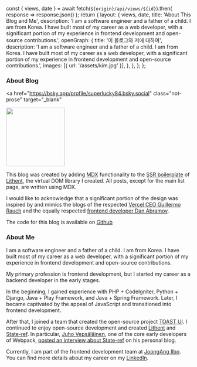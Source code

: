   const { views, date } = await fetch(`${origin}/api/views/${id}`).then(
    response => response.json()
  );
  return {
    layout: {
      views,
      date,
      title: 'About This Blog and Me',
      description:
        'I am a software engineer and a father of a child. I am from Korea. I have built most of my career as a web developer, with a significant portion of my experience in frontend development and open-source contributions.',
      openGraph: {
        title: '이 블로그와 저에 대하여',
        description:
          'I am a software engineer and a father of a child. I am from Korea. I have built most of my career as a web developer, with a significant portion of my experience in frontend development and open-source contributions.',
        images: [{ url: '/assets/kim.jpg' }],
      },
    },
  };
};

### About Blog

<a
  href="https://bsky.app/profile/superlucky84.bsky.social"
  class="not-prose"
  target="_blank"
>
  <img
    alt="Guillermo Rauch"
    width="160"
    height="160"
    decoding="async"
    data-nimg="1"
    class="rounded-full bg-gray-100 block mt-0 mb-5 mx-auto sm:float-right sm:ml-5 sm:mb-5 grayscale hover:grayscale-0"
    src="/assets/kim.jpg"
    style="color: transparent;"
  />
</a>

This blog was created by adding [MDX](https://mdxjs.com/) functionality to the [SSR boilerplate](https://github.com/superlucky84/lithent/tree/master/createLithent/express#welcome-to-lithent-ssr-boilerplate) of [Lithent](https://github.com/superlucky84/lithent), the virtual DOM library I created. All posts, except for the main list page, are written using MDX.

I would like to acknowledge that a significant portion of the design was inspired by and mimics the blogs of the respected [Vercel CEO Guillermo Rauch](https://rauchg.com/) and the equally respected [frontend developer Dan Abramov](https://overreacted.io/).

The code for this blog is available on [Github](https://github.com/superlucky84/blog)

### About Me

I am a software engineer and a father of a child. I am from Korea. I have built most of my career as a web developer, with a significant portion of my experience in frontend development and open-source contributions.

My primary profession is frontend development, but I started my career as a backend developer in the early stages.

In the beginning, I gained experience with PHP + CodeIgniter, Python + Django, Java + Play Framework, and Java + Spring Framework. Later, I became captivated by the appeal of JavaScript and transitioned into frontend development.

After that, I joined a team that created the open-source project [TOAST UI](https://ui.toast.com/). I continued to enjoy open-source development and created [Lithent](https://github.com/superlucky84/lithent) and [State-ref](https://github.com/superlucky84/state-ref). In particular, [Juho Vepsäläinen](https://survivejs.com/about-me/), one of the core early developers of Webpack, [posted an interview about State-ref](https://survivejs.com/blog/state-ref-interview/) on his personal blog.

Currently, I am part of the frontend development team at [JoongAng Ilbo](https://www.joongang.co.kr/). You can find more details about my career on my [LinkedIn](https://www.linkedin.com/in/superlucky84/).
